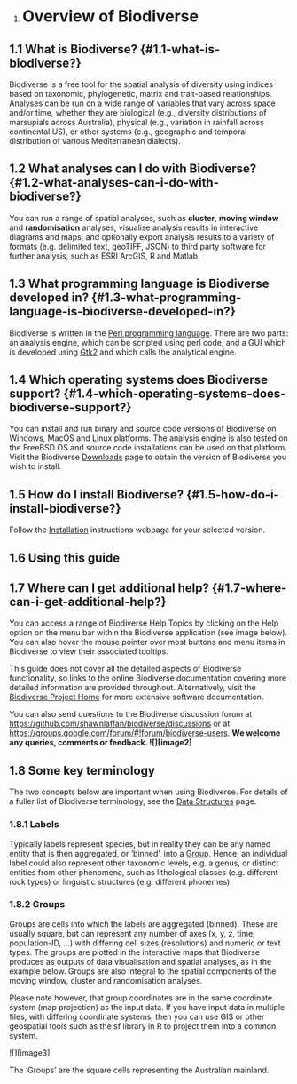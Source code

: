 1. # **Overview of Biodiverse** {#overview-of-biodiverse}

## **1.1 What is Biodiverse?** {#1.1-what-is-biodiverse?}

Biodiverse is a free tool for the spatial analysis of diversity using indices based on taxonomic, phylogenetic, matrix and trait-based relationships. Analyses can be run on a wide range of variables that vary across space and/or time, whether they are biological (e.g., diversity distributions of marsupials across Australia), physical (e.g., variation in rainfall across continental US), or other systems (e.g., geographic and temporal distribution of various Mediterranean dialects).

## **1.2 What analyses can I do with Biodiverse?** {#1.2-what-analyses-can-i-do-with-biodiverse?}

You can run a range of spatial analyses, such as **cluster**, **moving window** and **randomisation** analyses, visualise analysis results in interactive diagrams and maps, and optionally export analysis results to a variety of formats (e.g. delimited text, geoTIFF, JSON) to third party software for further analysis, such as ESRI ArcGIS, R and Matlab.

## **1.3  What programming language is Biodiverse developed in?** {#1.3-what-programming-language-is-biodiverse-developed-in?}

Biodiverse is written in the [Perl programming language](https://www.perl.org/).  There are two parts: an analysis engine, which can be scripted using perl code, and a GUI which is developed using [Gtk2](https://www.gtk.org/) and which calls the analytical engine.

## **1.4 Which operating systems does Biodiverse support?** {#1.4-which-operating-systems-does-biodiverse-support?}

You can install and run binary and source code versions of Biodiverse on Windows, MacOS and Linux platforms. The analysis engine is also tested on the FreeBSD OS and source code installations can be used on that platform.  Visit the Biodiverse [Downloads](https://github.com/shawnlaffan/biodiverse/wiki/Downloads) page to obtain the version of Biodiverse you wish to install.

## **1.5 How do I install Biodiverse?** {#1.5-how-do-i-install-biodiverse?}

Follow the [Installation](https://github.com/shawnlaffan/biodiverse/wiki/Installation) instructions webpage for your selected version.

## **1.6 Using this guide** {#1.6-using-this-guide}

## **1.7 Where can I get additional help?** {#1.7-where-can-i-get-additional-help?}

You can access a range of Biodiverse Help Topics by clicking on the Help option on the menu bar within the Biodiverse application (see image below). You can also hover the mouse pointer over most buttons and menu items in Biodiverse to view their associated tooltips. 

This guide does not cover all the detailed aspects of Biodiverse functionality, so links to the online Biodiverse documentation covering more detailed information are provided throughout. Alternatively, visit the [Biodiverse Project Home](http://shawnlaffan.github.io/biodiverse/) for more extensive software documentation.

You can also send questions to the Biodiverse discussion forum at [https://github.com/shawnlaffan/biodiverse/discussions](https://github.com/shawnlaffan/biodiverse/discussions) or at [https://groups.google.com/forum/\#\!forum/biodiverse-users](https://groups.google.com/forum/#!forum/biodiverse-users). **We welcome any queries, comments or feedback. ![][image2]**

## **1.8 Some key terminology** {#1.8-some-key-terminology}

The two concepts below are important when using Biodiverse. For details of a fuller list of Biodiverse terminology, see the [Data Structures](https://github.com/shawnlaffan/biodiverse/wiki/DataStructures) page. 

### **1.8.1 Labels** {#1.8.1-labels}

Typically labels represent species, but in reality they can be any named entity that is then aggregated, or ‘binned’, into a [Group](#1.8.2-groups). Hence, an individual label could also represent other taxonomic levels, e.g. a genus, or distinct entities from other phenomena, such as lithological classes (e.g. different rock types) or linguistic structures (e.g. different phonemes).

### **1.8.2 Groups** {#1.8.2-groups}

Groups are cells into which the labels are aggregated (binned). These are usually square, but can represent any number of axes (x, y, z, time, population-ID, …) with differing cell sizes (resolutions) and numeric or text types. The groups are plotted in the interactive maps that Biodiverse produces as outputs of data visualisation and spatial analyses, as in the example below. Groups are also integral to the spatial components of the moving window, cluster and randomisation analyses. 

Please note however, that group coordinates are in the same coordinate system (map projection) as the input data. If you have input data in multiple files, with differing coordinate systems, then you can use GIS or other geospatial tools such as the sf library in R to project them into a common system.


![][image3]

The ‘Groups’ are the square cells representing the Australian mainland.
